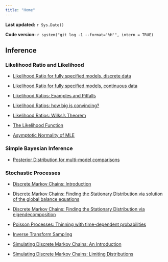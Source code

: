 ```yaml
---
title: "Home"
---
```


**Last updated:** `r Sys.Date()`

**Code version:** `r system("git log -1 --format='%H'", intern = TRUE)`

## Inference

### Likelihood Ratio and Likelihood

*  [Likelihood Ratio for fully specified models, discrete data](likelihood_ratio_simple_models.html)

*  [Likelihood Ratio for fully specified models, continuous data](likelihood_ratio_simple_continuous_data.html)

*  [Likelihood Ratios: Examples and Pitfalls](likelihood_do_dont.html)

*  [Likelihood Ratios: how big is convincing?](LR_and_BF.html)

*  [Likelihood Ratios: Wilks's Theorem](wilks.html)

*  [The Likelihood Function](likelihood_function.html)

*  [Asymptotic Normality of MLE](asymptotic_normality_mle.html)

### Simple Bayesian Inference

*  [Posterior Distribution for multi-model comparisons](bayes_multiclass.html)

### Stochastic Processes

*  [Discrete Markov Chains: Introduction](markov_chains_discrete_intro.html)

*  [Discrete Markov Chains: Finding the Stationary Distribution via solution of the global balance equations](stationary_distribution.html)

*  [Discrete Markov Chains: Finding the Stationary Distribution via eigendecomposition](markov_chains_discrete_stationary_dist.html)

*  [Poisson Processes: Thinning with time-dependent probabilities](poisson_process_time_dependent_thinning.html)

*  [Inverse Transform Sampling](inverse_transform_sampling.html)

*  [Simulating Discrete Markov Chains: An Introduction](simulating_discrete_chains_1.html)

*  [Simulating Discrete Markov Chains: Limiting Distributions](simulating_discrete_chains_2.html)
